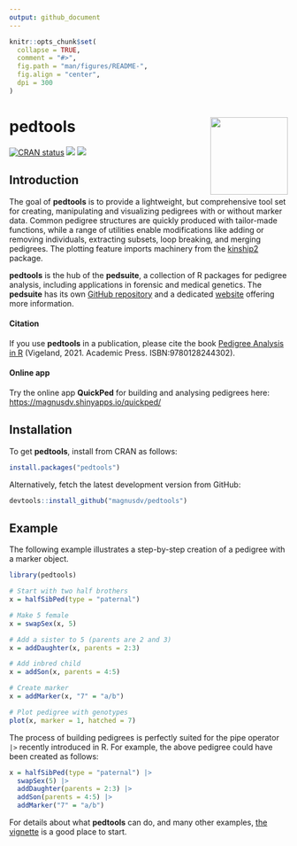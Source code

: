 ---
output: github_document
---

<!-- README.md is generated from README.Rmd. Please edit that file -->

```{r, echo = FALSE}
knitr::opts_chunk$set(
  collapse = TRUE,
  comment = "#>",
  fig.path = "man/figures/README-",
  fig.align = "center",
  dpi = 300
)
```

# pedtools <img src="man/figures/logo.png" align="right" height=140/>

<!-- badges: start -->
[![CRAN status](https://www.r-pkg.org/badges/version/pedtools)](https://CRAN.R-project.org/package=pedtools)
[![](https://cranlogs.r-pkg.org/badges/grand-total/pedtools?color=yellow)](https://cran.r-project.org/package=pedtools)
[![](https://cranlogs.r-pkg.org/badges/last-month/pedtools?color=yellow)](https://cran.r-project.org/package=pedtools)
<!-- badges: end -->

## Introduction
The goal of **pedtools** is to provide a lightweight, but comprehensive tool set for creating, manipulating and visualizing pedigrees with or without marker data. Common pedigree structures are quickly produced with tailor-made functions, while a range of utilities enable modifications like adding or removing individuals, extracting subsets, loop breaking, and merging pedigrees. The plotting feature imports machinery from the [kinship2](https://CRAN.R-project.org/package=kinship2) package.

**pedtools** is the hub of the **pedsuite**, a collection of R packages for pedigree analysis, including applications in forensic and medical genetics. The **pedsuite** has its own  [GitHub repository](https://github.com/magnusdv/pedsuite) and a dedicated [website](https://magnusdv.github.io/pedsuite/) offering more information.

#### Citation
If you use **pedtools** in a publication, please cite the book [Pedigree Analysis in R](https://shop.elsevier.com/books/pedigree-analysis-in-r/vigeland/978-0-12-824430-2)
(Vigeland, 2021. Academic Press. ISBN:<span>9780128244302</span>).

#### Online app
Try the online app **QuickPed** for building and analysing pedigrees here: [https://magnusdv.shinyapps.io/quickped/](https://magnusdv.shinyapps.io/quickped/)


## Installation
To get **pedtools**, install from CRAN as follows:
```{r, eval = FALSE}
install.packages("pedtools")
```

Alternatively, fetch the latest development version from GitHub:
```{r, eval = FALSE}
devtools::install_github("magnusdv/pedtools")
```

## Example
The following example illustrates a step-by-step creation of a pedigree with a marker object.

```{r example, fig.height = 3, fig.width = 3.5, out.width = "40%", message = FALSE}
library(pedtools)

# Start with two half brothers
x = halfSibPed(type = "paternal")

# Make 5 female
x = swapSex(x, 5)

# Add a sister to 5 (parents are 2 and 3)
x = addDaughter(x, parents = 2:3)

# Add inbred child
x = addSon(x, parents = 4:5)

# Create marker
x = addMarker(x, "7" = "a/b")

# Plot pedigree with genotypes
plot(x, marker = 1, hatched = 7)
```

The process of building pedigrees is perfectly suited for the pipe operator `|>` recently introduced in R. For example, the above pedigree could have been created as follows:
```{r}
x = halfSibPed(type = "paternal") |>
  swapSex(5) |>
  addDaughter(parents = 2:3) |>
  addSon(parents = 4:5) |>
  addMarker("7" = "a/b")
```

For details about what **pedtools** can do, and many other examples, [the vignette](https://cran.r-project.org/package=pedtools/vignettes/pedtools.html) is a good place to start.
